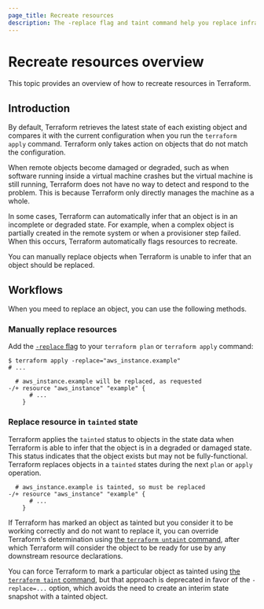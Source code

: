 ```yaml
---
page_title: Recreate resources
description: The -replace flag and taint command help you replace infrastructure objects. Learn how the -replace flag and taint command can help you recreate resources.
---
```


# Recreate resources overview

This topic provides an overview of how to recreate resources in Terraform. 

## Introduction

By default, Terraform retrieves the latest state of each existing object and compares it with the current configuration when you run the `terraform apply` command. Terraform only takes action on objects that do not match the configuration. 

When remote objects become damaged or degraded, such as when software
running inside a virtual machine crashes but the virtual machine is
still running, Terraform does not have no way to detect and respond
to the problem. This is because Terraform only directly manages the machine as a whole.

In some cases, Terraform can automatically infer that an object is in an
incomplete or degraded state. For example, when a complex object is partially created in the remote system or
when a provisioner step failed. When this occurs, Terraform automatically flags resources to recreate.

You can manually replace objects when Terraform is unable to infer that an object should be replaced.

## Workflows

When you meed to replace an object, you can use the following methods.

### Manually replace resources

Add the [`-replace` flag](/terraform/cli/commands/plan#replace-address)
to your `terraform plan` or `terraform apply` command:

```shellsession
$ terraform apply -replace="aws_instance.example"
# ...

  # aws_instance.example will be replaced, as requested
-/+ resource "aws_instance" "example" {
      # ...
    }
```

### Replace resource in `tainted` state

Terraform applies the `tainted` status to objects in the state data when Terraform is able to infer that the object is in a degraded or damaged state. This status indicates that the object exists but may not be fully-functional. Terraform replaces objects in a `tainted` states during the next `plan` or `apply` operation.

```
  # aws_instance.example is tainted, so must be replaced
-/+ resource "aws_instance" "example" {
      # ...
    }
```

If Terraform has marked an object as tainted but you consider it to be working
correctly and do not want to replace it, you can override Terraform's
determination using [the `terraform untaint` command](/terraform/cli/commands/untaint),
after which Terraform will consider the object to be ready for use by any
downstream resource declarations.

You can force Terraform to mark a particular object as tainted using
[the `terraform taint` command](/terraform/cli/commands/taint), but that approach is
deprecated in favor of the `-replace=...` option, which avoids the need to
create an interim state snapshot with a tainted object.
